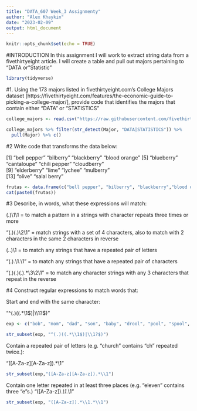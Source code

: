 ```yaml
---
title: "DATA_607 Week_3 Assignmenty"
author: "Alex Khaykin"
date: "2023-02-09"
output: html_document
---
```


```r
knitr::opts_chunk$set(echo = TRUE)
```

#INTRODUCTION
  In this assignment I will work to extract string data from a fivethirtyeight article. I will create a table and pull out majors pertaining to "DATA or "Statistic"

```r
library(tidyverse)
```

#1. Using the 173 majors listed in fivethirtyeight.com’s College Majors dataset [https://fivethirtyeight.com/features/the-economic-guide-to-picking-a-college-major/], provide code that identifies the majors that contain either "DATA" or "STATISTICS"

```r
college_majors <- read.csv("https://raw.githubusercontent.com/fivethirtyeight/data/master/college-majors/majors-list.csv")
```

```r
college_majors %>% filter(str_detect(Major, "DATA|STATISTICS")) %>%
  pull(Major) %>% c()
```

#2 Write code that transforms the data below:

[1] "bell pepper"  "bilberry"     "blackberry"   "blood orange"
[5] "blueberry"    "cantaloupe"   "chili pepper" "cloudberry"  
[9] "elderberry"   "lime"         "lychee"       "mulberry"    
[13] "olive"        "salal berry"

```r
frutas <- data.frame(c("bell pepper", "bilberry", "blackberry","blood orange","blueberry","cantalope","chili pepper","cloudberry","elderberry","lime","lychee","mulberry","olive","salal berry"))
cat(paste0(frutas))
```

#3 Describe, in words, what these expressions will match:

(.)\1\1 = to match a pattern in a strings with character repeats three times or more


"(.)(.)\\2\\1" =  match strings with a set of 4 characters, also to match with 2 characters in the same 2 characters in reverse


(..)\1 = to match any strings that have a repeated pair of letters


"(.).\\1.\\1" = to match any strings that have a repeated pair of characters


"(.)(.)(.).*\\3\\2\\1" =  to match any character strings with any 3 characters that repeat in the reverse


#4 Construct regular expressions to match words that:

Start and end with the same character:

"^(.)((.*\\1$)|\\1?$)"

```r
exp <- c("bob", "mom", "dad", "son", "baby", "drool", "pool", "spool", "cool", "shush", "banana")
```

```r
str_subset(exp, "^(.)((.*\\1$)|\\1?$)")
```

Contain a repeated pair of letters (e.g. "church" contains "ch" repeated twice.):

"([A-Za-z][A-Za-z]).*\\1"

```r
str_subset(exp,"([A-Za-z][A-Za-z]).*\\1")
```

Contain one letter repeated in at least three places (e.g. "eleven" contains three "e"s.)
"([A-Za-z]).*\\1.*\\1"

```r
str_subset(exp, "([A-Za-z]).*\\1.*\\1")
```


